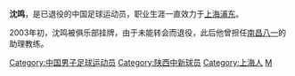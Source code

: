 {{noteta|G1=足球}}{{Football player infobox
| playername = 沈鸣
| fullname = 沈鸣
| englishfullname = Shen Ming
| countryofbirth = {{CHN}}
| cityofbirth = [[上海|上海]]
| dateofbirth = {{birth date and age|1976|9|18}}
| height = {{height|m=1.76}}
| position = 中场
| currentclub = 已退役
| youthyears =
| youthclubs =
| years = 1995－2002年
| clubs = [[上海浦东足球俱乐部|上海浦东／中远]]
| caps(goals) =
| nationalyears =
| nationalteam =
| nationalcaps(goals) =
|}}
'''沈鸣'''{{BD|1976年|9月18日|||S}}，是已退役的中国足球运动员，职业生涯一直效力于[[上海浦东足球俱乐部|上海浦东]]。

2003年初，沈鸣被俱乐部挂牌，由于未能转会而退役，此后他曾担任[[南昌八一|南昌八一]]的助理教练。

{{DEFAULTSORT:SHEN Ming}}
[[Category:中国男子足球运动员|Category:中国男子足球运动员]]
[[Category:陕西中新球员|Category:陕西中新球员]]
[[Category:上海人|Category:上海人]]
[[Category:沈姓|M]]